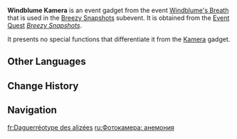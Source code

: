 {{Item Infobox
|id           = 
|image        = Item Windblume Kamera.png
|type         = Event Items
|invCategory  = Gadgets
|quality      = 4
|effect       = Allows pictures to be taken anywhere, even while fighting. Has no cooldown period.
|description  = The Kamera you borrowed from [[Fassben]]. Be careful when using it. You don't want to break it, now...
|source1      = [[Breezy Snapshots]]
|event        = Windblume's Breath
|reusable     = Yes
|usage        = Quick Use
|memento      = No
}}
'''Windblume Kamera''' is an event gadget from the event [[Windblume's Breath]] that is used in the [[Windblume's Breath/Breezy Snapshots|Breezy Snapshots]] subevent. It is obtained from the [[Event Quest]] ''[[Breezy Snapshots]]''.

It presents no special functions that differentiate it from the [[Kamera]] gadget.

==Other Languages==
{{Other Languages
|en      = Windblume Kamera
|zhs     = 「留影机・风花」
|zhs_rm  = "Liúyǐng-jī - Fēnghuā"
|zht     = 「留影機・風花」
|zht_rm  = "Liúyǐng-jī - Fēnghuā"
|zh_tl   = 
|ja      = 「写真機・風花」
|ja_rm   = "Shashinki - Windoburuumu"
|ja_tl   = "Camera - Windblume"
|ko      = 「사진기・윈드블룸」
|ko_tl   = "Camera - Windblume"
|es      = Daguerrotipo vientofloral
|es_tl   = Floral Wind Daguerreotype
|es_note = {{es|Vientofloral}} is a portmanteau of {{es|viento|wind}} and {{es|floral|floral.}}
|fr      = Daguerréotype des alizées
|fr_tl   = {{Lex|Windblume|fr}} Daguerreotype
|ru      = Фотокамера: анемония
|ru_tl   = 
|th      = "กล่องถ่ายรูป - Windblume"
|th_rm   = 
|th_tl   = 
|vi      = Máy Ảnh Hoa Gió
|vi_tl   = 
|de      = Fotoapparat – Windblume
|de_tl   = Camera – {{tt|Windblume|lit. Wind Flower}}
|id      = Windblume Kamera
|pt      = Aparelho Fotográfico - Brisa Florescente
|pt_tl   = 
|tr      = Rüzgarçiçeği Kamerası
|tr_tl   = 
|it      = Fotokamera del Florvento
|it_tl   = Windblume {{Lex|Kamera|it}}
}}

==Change History==
{{Change History|3.5}}

==Navigation==
{{Gadget Navbox}}

[[fr:Daguerréotype des alizées]]
[[ru:Фотокамера: анемония]]
